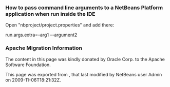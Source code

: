 <!--

    Licensed to the Apache Software Foundation (ASF) under one
    or more contributor license agreements.  See the NOTICE file
    distributed with this work for additional information
    regarding copyright ownership.  The ASF licenses this file
    to you under the Apache License, Version 2.0 (the
    "License"); you may not use this file except in compliance
    with the License.  You may obtain a copy of the License at

      http://www.apache.org/licenses/LICENSE-2.0

    Unless required by applicable law or agreed to in writing,
    software distributed under the License is distributed on an
    "AS IS" BASIS, WITHOUT WARRANTIES OR CONDITIONS OF ANY
    KIND, either express or implied.  See the License for the
    specific language governing permissions and limitations
    under the License.

-->

===How to pass command line arguments to a NetBeans Platform application when run inside the IDE===

Open "nbproject/project.properties" and add there:

run.args.extra=-arg1 --argument2

===Apache Migration Information===

The content in this page was kindly donated by Oracle Corp. to the
Apache Software Foundation.

This page was exported from , 
that last modified by NetBeans user Admin 
on 2009-11-06T18:21:32Z.

